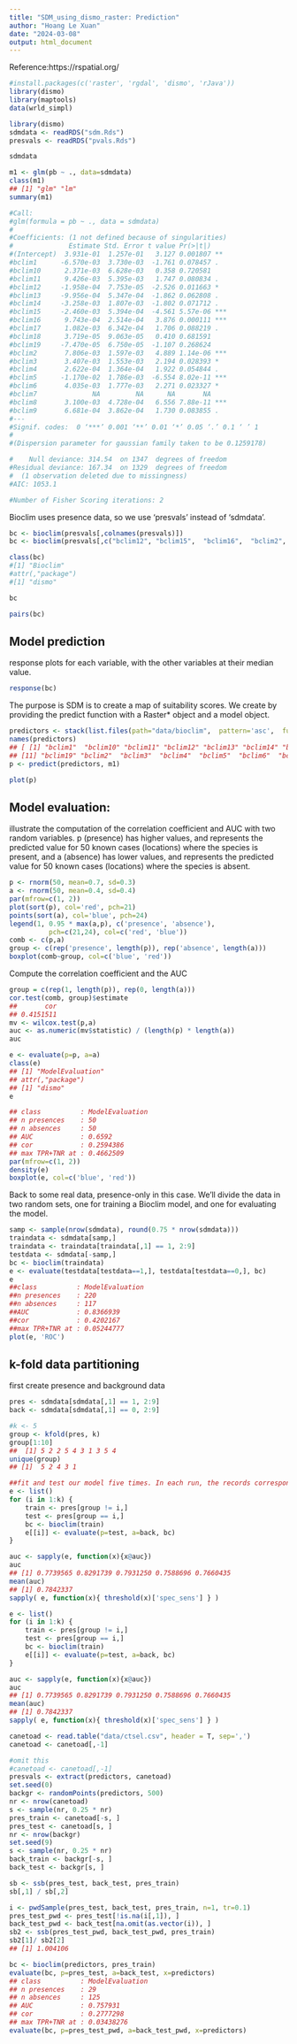 ```yaml
---
title: "SDM_using_dismo_raster: Prediction"
author: "Hoang Le Xuan"
date: "2024-03-08"
output: html_document
---
```


Reference:https://rspatial.org/

```r
#install.packages(c('raster', 'rgdal', 'dismo', 'rJava'))
library(dismo)
library(maptools)
data(wrld_simpl)

library(dismo)
sdmdata <- readRDS("sdm.Rds")
presvals <- readRDS("pvals.Rds")

sdmdata
```

```r
m1 <- glm(pb ~ ., data=sdmdata)
class(m1)
## [1] "glm" "lm"
summary(m1)

#Call:
#glm(formula = pb ~ ., data = sdmdata)
#
#Coefficients: (1 not defined because of singularities)
#              Estimate Std. Error t value Pr(>|t|)    
#(Intercept)  3.931e-01  1.257e-01   3.127 0.001807 ** 
#bclim1      -6.570e-03  3.730e-03  -1.761 0.078457 .  
#bclim10      2.371e-03  6.628e-03   0.358 0.720581    
#bclim11      9.426e-03  5.395e-03   1.747 0.080834 .  
#bclim12     -1.958e-04  7.753e-05  -2.526 0.011663 *  
#bclim13     -9.956e-04  5.347e-04  -1.862 0.062808 .  
#bclim14     -3.258e-03  1.807e-03  -1.802 0.071712 .  
#bclim15     -2.460e-03  5.394e-04  -4.561 5.57e-06 ***
#bclim16      9.743e-04  2.514e-04   3.876 0.000111 ***
#bclim17      1.082e-03  6.342e-04   1.706 0.088219 .  
#bclim18      3.719e-05  9.063e-05   0.410 0.681591    
#bclim19     -7.470e-05  6.750e-05  -1.107 0.268624    
#bclim2       7.806e-03  1.597e-03   4.889 1.14e-06 ***
#bclim3       3.407e-03  1.553e-03   2.194 0.028393 *  
#bclim4       2.622e-04  1.364e-04   1.922 0.054844 .  
#bclim5      -1.170e-02  1.786e-03  -6.554 8.02e-11 ***
#bclim6       4.035e-03  1.777e-03   2.271 0.023327 *  
#bclim7              NA         NA      NA       NA    
#bclim8       3.100e-03  4.728e-04   6.556 7.88e-11 ***
#bclim9       6.681e-04  3.862e-04   1.730 0.083855 .  
#---
#Signif. codes:  0 ‘***’ 0.001 ‘**’ 0.01 ‘*’ 0.05 ‘.’ 0.1 ‘ ’ 1
#
#(Dispersion parameter for gaussian family taken to be 0.1259178)

#    Null deviance: 314.54  on 1347  degrees of freedom
#Residual deviance: 167.34  on 1329  degrees of freedom
#  (1 observation deleted due to missingness)
#AIC: 1053.1

#Number of Fisher Scoring iterations: 2

```

Bioclim uses presence data, so we use ‘presvals’ instead of ‘sdmdata’.
```r
bc <- bioclim(presvals[,colnames(presvals)])
bc <- bioclim(presvals[,c("bclim12", "bclim15",  "bclim16",  "bclim2",  "bclim3", "bclim5", "bclim8", "bclim6" )])

class(bc)
#[1] "Bioclim"
#attr(,"package")
#[1] "dismo"

bc

pairs(bc)
```

## Model prediction

response plots for each variable, with the other variables at their median value.
```r
response(bc)

```

The purpose is SDM is to create a map of suitability scores. We create by providing the predict function with a Raster* object and a model object.

```r
predictors <- stack(list.files(path="data/bioclim",  pattern='asc',  full.names=TRUE ))
names(predictors)
## [ [1] "bclim1"  "bclim10" "bclim11" "bclim12" "bclim13" "bclim14" "bclim15" "bclim16" "bclim17" "bclim18"
## [11] "bclim19" "bclim2"  "bclim3"  "bclim4"  "bclim5"  "bclim6"  "bclim7"  "bclim8"  "bclim9"
p <- predict(predictors, m1)
```

```r
plot(p)

```

## Model evaluation:

illustrate the computation of the correlation coefficient and AUC with two random variables. p (presence) has higher values, and represents the predicted value for 50 known cases (locations) where the species is present, and a (absence) has lower values, and represents the predicted value for 50 known cases (locations) where the species is absent.

```r
p <- rnorm(50, mean=0.7, sd=0.3)
a <- rnorm(50, mean=0.4, sd=0.4)
par(mfrow=c(1, 2))
plot(sort(p), col='red', pch=21)
points(sort(a), col='blue', pch=24)
legend(1, 0.95 * max(a,p), c('presence', 'absence'),
          pch=c(21,24), col=c('red', 'blue'))
comb <- c(p,a)
group <- c(rep('presence', length(p)), rep('absence', length(a)))
boxplot(comb~group, col=c('blue', 'red'))
```
Compute the correlation coefficient and the AUC

```r
group = c(rep(1, length(p)), rep(0, length(a)))
cor.test(comb, group)$estimate
##       cor
## 0.4151511
mv <- wilcox.test(p,a)
auc <- as.numeric(mv$statistic) / (length(p) * length(a))
auc
```
```r
e <- evaluate(p=p, a=a)
class(e)
## [1] "ModelEvaluation"
## attr(,"package")
## [1] "dismo"
e

## class          : ModelEvaluation 
## n presences    : 50 
## n absences     : 50 
## AUC            : 0.6592 
## cor            : 0.2594386 
## max TPR+TNR at : 0.4662509 
par(mfrow=c(1, 2))
density(e)
boxplot(e, col=c('blue', 'red'))
```

Back to some real data, presence-only in this case. We’ll divide the data in two random sets, one for training a Bioclim model, and one for evaluating the model.

```r
samp <- sample(nrow(sdmdata), round(0.75 * nrow(sdmdata)))
traindata <- sdmdata[samp,]
traindata <- traindata[traindata[,1] == 1, 2:9]
testdata <- sdmdata[-samp,]
bc <- bioclim(traindata)
e <- evaluate(testdata[testdata==1,], testdata[testdata==0,], bc)
e
##class          : ModelEvaluation 
##n presences    : 220 
##n absences     : 117 
##AUC            : 0.8366939 
##cor            : 0.4202167 
##max TPR+TNR at : 0.05244777 
plot(e, 'ROC')
```
## k-fold data partitioning
first create presence and background data
```r
pres <- sdmdata[sdmdata[,1] == 1, 2:9]
back <- sdmdata[sdmdata[,1] == 0, 2:9]

#k <- 5
group <- kfold(pres, k)
group[1:10]
##  [1] 5 2 2 5 4 3 1 3 5 4
unique(group)
## [1]  5 2 4 3 1

##fit and test our model five times. In each run, the records corresponding to one of the five groups is only used to evaluate the model, while the other four groups are only used to fit the model. The results are stored in a list called ‘e’.
e <- list()
for (i in 1:k) {
    train <- pres[group != i,]
    test <- pres[group == i,]
    bc <- bioclim(train)
    e[[i]] <- evaluate(p=test, a=back, bc)
}
```


```r
auc <- sapply(e, function(x){x@auc})
auc
## [1] 0.7739565 0.8291739 0.7931250 0.7588696 0.7660435
mean(auc)
## [1] 0.7842337
sapply( e, function(x){ threshold(x)['spec_sens'] } )
```

```r
e <- list()
for (i in 1:k) {
    train <- pres[group != i,]
    test <- pres[group == i,]
    bc <- bioclim(train)
    e[[i]] <- evaluate(p=test, a=back, bc)
}
```

```r
auc <- sapply(e, function(x){x@auc})
auc
## [1] 0.7739565 0.8291739 0.7931250 0.7588696 0.7660435
mean(auc)
## [1] 0.7842337
sapply( e, function(x){ threshold(x)['spec_sens'] } )
```



```r
canetoad <- read.table("data/ctsel.csv", header = T, sep=',')
canetoad <- canetoad[,-1]

#omit this
#canetoad <- canetoad[,-1]
presvals <- extract(predictors, canetoad)
set.seed(0)
backgr <- randomPoints(predictors, 500)
nr <- nrow(canetoad)
s <- sample(nr, 0.25 * nr)
pres_train <- canetoad[-s, ]
pres_test <- canetoad[s, ]
nr <- nrow(backgr)
set.seed(9)
s <- sample(nr, 0.25 * nr)
back_train <- backgr[-s, ]
back_test <- backgr[s, ]
```

```r
sb <- ssb(pres_test, back_test, pres_train)
sb[,1] / sb[,2]
```

```r
i <- pwdSample(pres_test, back_test, pres_train, n=1, tr=0.1)
pres_test_pwd <- pres_test[!is.na(i[,1]), ]
back_test_pwd <- back_test[na.omit(as.vector(i)), ]
sb2 <- ssb(pres_test_pwd, back_test_pwd, pres_train)
sb2[1]/ sb2[2]
## [1] 1.004106
```

```r
bc <- bioclim(predictors, pres_train)
evaluate(bc, p=pres_test, a=back_test, x=predictors)
## class          : ModelEvaluation
## n presences    : 29
## n absences     : 125
## AUC            : 0.757931
## cor            : 0.2777298
## max TPR+TNR at : 0.03438276
evaluate(bc, p=pres_test_pwd, a=back_test_pwd, x=predictors)
```



